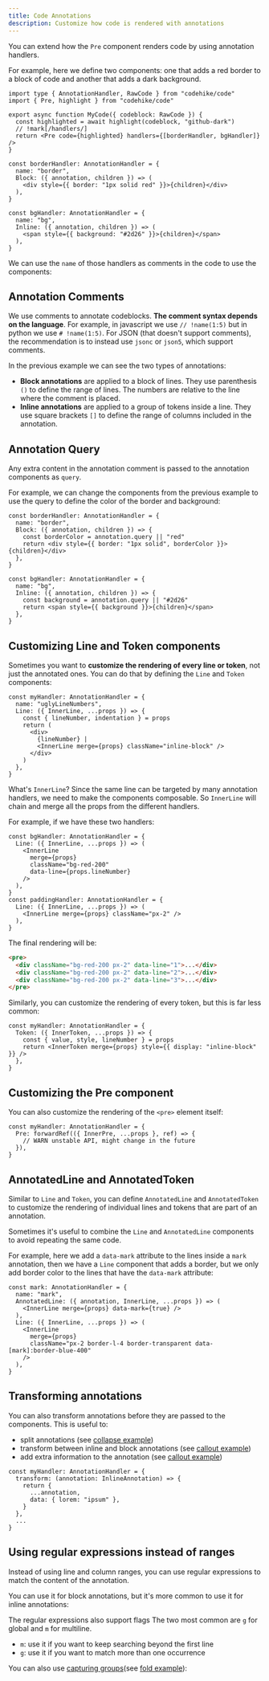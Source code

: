 ```yaml
---
title: Code Annotations
description: Customize how code is rendered with annotations
---
```



You can extend how the `Pre` component renders code by using annotation handlers.

For example, here we define two components: one that adds a red border to a block of code and another that adds a dark background.

```tsx my-code.tsx
import type { AnnotationHandler, RawCode } from "codehike/code"
import { Pre, highlight } from "codehike/code"

export async function MyCode({ codeblock: RawCode }) {
  const highlighted = await highlight(codeblock, "github-dark")
  // !mark[/handlers/]
  return <Pre code={highlighted} handlers={[borderHandler, bgHandler]} />
}

const borderHandler: AnnotationHandler = {
  name: "border",
  Block: ({ annotation, children }) => (
    <div style={{ border: "1px solid red" }}>{children}</div>
  ),
}

const bgHandler: AnnotationHandler = {
  name: "bg",
  Inline: ({ annotation, children }) => (
    <span style={{ background: "#2d26" }}>{children}</span>
  ),
}
```

We can use the `name` of those handlers as comments in the code to use the components:

<Demo name="annotations/basic" />

## Annotation Comments

We use comments to annotate codeblocks. **The comment syntax depends on the language**. For example, in javascript we use `// !name(1:5)` but in python we use `# !name(1:5)`. For JSON (that doesn't support comments), the recommendation is to instead use `jsonc` or `json5`, which support comments.

In the previous example we can see the two types of annotations:

- **Block annotations** are applied to a block of lines. They use parenthesis `()` to define the range of lines. The numbers are relative to the line where the comment is placed.
- **Inline annotations** are applied to a group of tokens inside a line. They use square brackets `[]` to define the range of columns included in the annotation.

## Annotation Query

Any extra content in the annotation comment is passed to the annotation components as `query`.

For example, we can change the components from the previous example to use the query to define the color of the border and background:

```tsx my-code.tsx
const borderHandler: AnnotationHandler = {
  name: "border",
  Block: ({ annotation, children }) => {
    const borderColor = annotation.query || "red"
    return <div style={{ border: "1px solid", borderColor }}>{children}</div>
  },
}

const bgHandler: AnnotationHandler = {
  name: "bg",
  Inline: ({ annotation, children }) => {
    const background = annotation.query || "#2d26"
    return <span style={{ background }}>{children}</span>
  },
}
```

<Demo name="annotations/query" />

## Customizing Line and Token components

Sometimes you want to **customize the rendering of every line or token**, not just the annotated ones. You can do that by defining the `Line` and `Token` components:

```tsx my-code.tsx
const myHandler: AnnotationHandler = {
  name: "uglyLineNumbers",
  Line: ({ InnerLine, ...props }) => {
    const { lineNumber, indentation } = props
    return (
      <div>
        {lineNumber} |
        <InnerLine merge={props} className="inline-block" />
      </div>
    )
  },
}
```

What's `InnerLine`? Since the same line can be targeted by many annotation handlers, we need to make the components composable. So `InnerLine` will chain and merge all the props from the different handlers.

For example, if we have these two handlers:

```tsx my-code.tsx
const bgHandler: AnnotationHandler = {
  Line: ({ InnerLine, ...props }) => (
    <InnerLine
      merge={props}
      className="bg-red-200"
      data-line={props.lineNumber}
    />
  ),
}
const paddingHandler: AnnotationHandler = {
  Line: ({ InnerLine, ...props }) => (
    <InnerLine merge={props} className="px-2" />
  ),
}
```

The final rendering will be:

```html output.html
<pre>
  <div className="bg-red-200 px-2" data-line="1">...</div>
  <div className="bg-red-200 px-2" data-line="2">...</div>
  <div className="bg-red-200 px-2" data-line="3">...</div>
</pre>
```

Similarly, you can customize the rendering of every token, but this is far less common:

```tsx my-code.tsx
const myHandler: AnnotationHandler = {
  Token: ({ InnerToken, ...props }) => {
    const { value, style, lineNumber } = props
    return <InnerToken merge={props} style={{ display: "inline-block" }} />
  },
}
```

## Customizing the Pre component

You can also customize the rendering of the `<pre>` element itself:

```tsx my-code.tsx
const myHandler: AnnotationHandler = {
  Pre: forwardRef(({ InnerPre, ...props }, ref) => {
    // WARN unstable API, might change in the future
  }),
}
```

## AnnotatedLine and AnnotatedToken

Similar to `Line` and `Token`, you can define `AnnotatedLine` and `AnnotatedToken` to customize the rendering of individual lines and tokens that are part of an annotation.

Sometimes it's useful to combine the `Line` and `AnnotatedLine` components to avoid repeating the same code.

For example, here we add a `data-mark` attribute to the lines inside a `mark` annotation, then we have a `Line` component that adds a border, but we only add border color to the lines that have the `data-mark` attribute:

```tsx my-code.tsx
const mark: AnnotationHandler = {
  name: "mark",
  AnnotatedLine: ({ annotation, InnerLine, ...props }) => (
    <InnerLine merge={props} data-mark={true} />
  ),
  Line: ({ InnerLine, ...props }) => (
    <InnerLine
      merge={props}
      className="px-2 border-l-4 border-transparent data-[mark]:border-blue-400"
    />
  ),
}
```

<Demo name="annotations/mark" />

## Transforming annotations

You can also transform annotations before they are passed to the components. This is useful to:

- split annotations (see [collapse example](/docs/code/collapse))
- transform between inline and block annotations (see [callout example](/docs/code/callout))
- add extra information to the annotation (see [callout example](/docs/code/callout))

```tsx my-code.tsx
const myHandler: AnnotationHandler = {
  transform: (annotation: InlineAnnotation) => {
    return {
      ...annotation,
      data: { lorem: "ipsum" },
    }
  },
  ...
}
```

## Using regular expressions instead of ranges

Instead of using line and column ranges, you can use regular expressions to match the content of the annotation.

You can use it for block annotations, but it's more common to use it for inline annotations:

<Demo name="annotations/regex" />

The regular expressions also support flags The two most common are `g` for global and `m` for multiline.

- `m`: use it if you want to keep searching beyond the first line
- `g`: use it if you want to match more than one occurrence

You can also use [capturing groups](https://developer.mozilla.org/en-US/docs/Web/JavaScript/Reference/Regular_expressions/Capturing_group)(see [fold example](/docs/code/fold)):

<Demo name="annotations/groups" />
